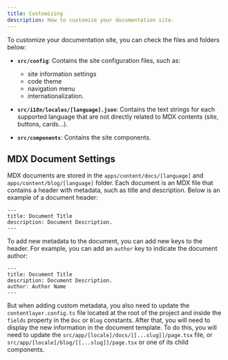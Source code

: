 ```yaml
---
title: Customizing
description: How to customize your documentation site.
---
```


To customize your documentation site, you can check the files and folders below:

- **`src/config`**: Contains the site configuration files, such as:
  - site information settings
  - code theme
  - navigation menu
  - internationalization.

- **`src/i18n/locales/[language].json`**: Contains the text strings for each supported language that are not directly related to MDX contents (site, buttons, cards...).

- **`src/components`**: Contains the site components.

## MDX Document Settings

MDX documents are stored in the `apps/content/docs/[language]` and `apps/content/blog/[language]` folder. Each document is an MDX file that contains a header with metadata, such as title and description. Below is an example of a document header:

```mdx
---
title: Document Title
description: Document Description.
---
```

To add new metadata to the document, you can add new keys to the header. For example, you can add an `author` key to indicate the document author:

```mdx
---
title: Document Title
description: Document Description.
author: Author Name
---
```

But when adding custom metadata, you also need to update the `contentlayer.config.ts` file located at the root of the project and inside the `fields` property in the `Doc` or `Blog` constants.
After that, you will need to display the new information in the document template. To do this, you will need to update the `src/app/[locale]/docs/[[...slug]]/page.tsx` file, or `src/app/[locale]/blog/[[...slug]]/page.tsx` or one of its child components.



